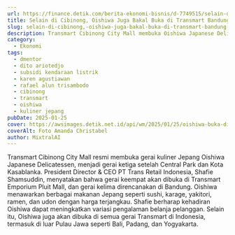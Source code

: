 ```yaml
---
url: https://finance.detik.com/berita-ekonomi-bisnis/d-7749515/selain-di-cibinong-oishiwa-juga-bakal-buka-di-transmart-bandung-dan-emporium-pluit
title: Selain di Cibinong, Oishiwa Juga Bakal Buka di Transmart Bandung dan Emporium Pluit
slug: selain-di-cibinong,-oishiwa-juga-bakal-buka-di-transmart-bandung-dan-emporium-pluit
description: Transmart Cibinong City Mall membuka Oishiwa Japanese Delicatessen, gerai kuliner Jepang ketiga. Menawarkan sushi, ramen, dan lebih banyak pilihan terjangkau.
category:
  - Ekonomi
tags:
  - dmentor
  - dito ariotedjo
  - subsidi kendaraan listrik
  - karen agustiawan
  - rafael alun trisambodo
  - cibinong
  - transmart
  - oishiwa
  - kuliner jepang
pubDate: 2025-01-25
cover: https://awsimages.detik.net.id/api/wm/2025/01/25/oishiwa-buka-di-transmart-cibinong_169.jpeg?wid=54&w=650&v=1&t=jpeg
coverAlt: Foto Amanda Christabel
author: MixtralAI
---
```

Transmart Cibinong City Mall resmi membuka gerai kuliner Jepang Oishiwa Japanese Delicatessen, menjadi gerai ketiga setelah Central Park dan Kota Kasablanka. President Director & CEO PT Trans Retail Indonesia, Shafie Shamsuddin, menyatakan bahwa gerai keempat akan dibuka di Transmart Emporium Pluit Mall, dan gerai kelima direncanakan di Bandung. Oishiwa menawarkan berbagai makanan Jepang seperti sushi, karage, yakitori, ramen, dan udon dengan harga terjangkau. Shafie berharap kehadiran Oishiwa dapat meningkatkan variasi pengalaman belanja pelanggan. Selain itu, Oishiwa juga akan dibuka di semua gerai Transmart di Indonesia, termasuk di luar Pulau Jawa seperti Bali, Padang, dan Yogyakarta.
